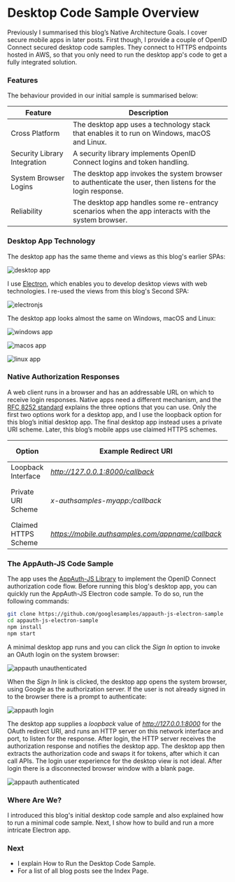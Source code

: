 # Desktop Code Sample Overview

Previously I summarised this blog’s <Link href='/posts/native-architecture-goals'>Native Architecture Goals</Link>. I cover secure mobile apps in later posts. First though, I provide a couple of OpenID Connect secured desktop code samples. They connect to <Link href='/posts/cloud-hosting'>HTTPS endpoints hosted in AWS</Link>, so that you only need to run the desktop app's code to get a fully integrated solution.

### Features

The behaviour provided in our initial sample is summarised below:

| Feature | Description |
| ------- | ----------- |
| Cross Platform | The desktop app uses a technology stack that enables it to run on Windows, macOS and Linux. |
| Security Library Integration | A security library implements OpenID Connect logins and token handling. |
| System Browser Logins | The desktop app invokes the system browser to authenticate the user, then listens for the login response. |
| Reliability | The desktop app handles some re-entrancy scenarios when the app interacts with the system browser. |

### Desktop App Technology

The desktop app has the same theme and views as this blog's earlier SPAs:

![desktop app](../images/410/desktop-app.jpg?v=20240922)

I use [Electron](https://www.electronjs.org/), which enables you to develop desktop views with web technologies. I re-used the views from this blog's <Link href='/posts/improved-spa-code-sample-overview'>Second SPA</Link>:

![electronjs](../images/410/electronjs.jpg)

The desktop app looks almost the same on Windows, macOS and Linux:

![windows app](../images/410/windows-app.jpg?v=20240922)

![macos app](../images/410/macos-app.jpg?v=20240922)

![linux app](../images/410/linux-app.jpg?v=20240922)

### Native Authorization Responses

A web client runs in a browser and has an addressable URL on which to receive login responses. Native apps need a different mechanism, and the [RFC 8252 standard](https://datatracker.ietf.org/doc/rfc8252) explains the three options that you can use. Only the first two options work for a desktop app, and I use the loopback option for this blog’s initial desktop app. The final desktop app instead uses a private URI scheme. Later, this blog’s mobile apps use claimed HTTPS schemes.

| Option | Example Redirect URI | Usable By |
| ------ | -------------------- | --------- |
| Loopback Interface | *http://127.0.0.1:8000/callback* | Desktop apps |
| Private URI Scheme | *x-authsamples-myapp:/callback* | Mobile or desktop apps |
| Claimed HTTPS Scheme | *https://mobile.authsamples.com/appname/callback* | Mobile apps |

### The AppAuth-JS Code Sample

The app uses the [AppAuth-JS Library](https://github.com/openid/AppAuth-JS) to implement the OpenID Connect authorization code flow. Before running this blog's desktop app, you can quickly run the AppAuth-JS Electron code sample. To do so, run the following commands:

```bash
git clone https://github.com/googlesamples/appauth-js-electron-sample
cd appauth-js-electron-sample
npm install
npm start
```

A minimal desktop app runs and you can click the *Sign In* option to invoke an OAuth login on the system browser:

![appauth unauthenticated](../images/410/appauth-unauthenticated.jpg)

When the *Sign In* link is clicked, the desktop app opens the system browser, using Google as the authorization server. If the user is not already signed in to the browser there is a prompt to authenticate:

![appauth login](../images/410/appauth-login.jpg)

The desktop app supplies a *loopback* value of *http://127.0.0.1:8000* for the OAuth redirect URI, and runs an HTTP server on this network interface and port, to listen for the response. After login, the HTTP server receives the authorization response and notifies the desktop app. The desktop app then extracts the authorization code and swaps it for tokens, after which it can call APIs. The login user experience for the desktop view is not ideal. After login there is a disconnected browser window with a blank page.

![appauth authenticated](../images/410/appauth-authenticated.jpg)

### Where Are We?

I introduced this blog's initial desktop code sample and also explained how to run a minimal code sample. Next, I show how to build and run a more intricate Electron app.

### Next

- I explain <Link href='/posts/desktop-app-how-to-run-the-code-sample'>How to Run the Desktop Code Sample</Link>.
- For a list of all blog posts see the <Link href='/posts/index'>Index Page</Link>.
